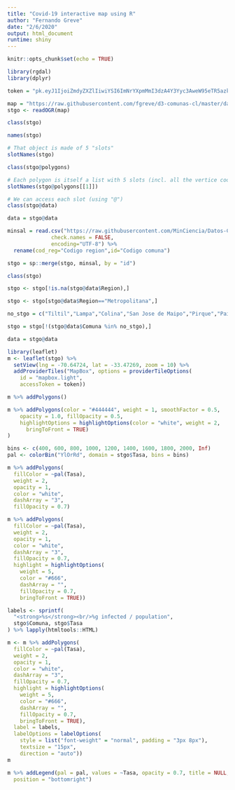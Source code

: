 ```yaml
---
title: "Covid-19 interactive map using R"
author: "Fernando Greve"
date: "2/6/2020"
output: html_document
runtime: shiny
---
```


```r
knitr::opts_chunk$set(echo = TRUE)

library(rgdal)
library(dplyr) 

token = "pk.eyJ1IjoiZmdyZXZlIiwiYSI6ImNrYXpmMmI3dzA4Y3Yyc3AweW95eTR5azkifQ.Bou947cDslixneZpDKrImA"

```


```r
map = "https://raw.githubusercontent.com/fgreve/d3-comunas-cl/master/data/comunas.json"
stgo <- readOGR(map)
```

```r
class(stgo)
```

```r
names(stgo)
```

```r
# That object is made of 5 "slots"
slotNames(stgo)
```

```r
class(stgo@polygons)
```


```r
# Each polygon is itself a list with 5 slots (incl. all the vertice coordinates).
slotNames(stgo@polygons[[1]])
```

```r
# We can access each slot (using "@")
class(stgo@data)
```

```r
data = stgo@data
```

```r
minsal = read.csv("https://raw.githubusercontent.com/MinCiencia/Datos-COVID19/master/output/producto1/Covid-19.csv", 
              check.names = FALSE,
              encoding="UTF-8") %>% 
  rename(cod_reg="Codigo region",id="Codigo comuna")

```

```r
stgo = sp::merge(stgo, minsal, by = "id")
```

```r
class(stgo)
```

```r
stgo <- stgo[!is.na(stgo@data$Region),]
```

```r
stgo <- stgo[stgo@data$Region=="Metropolitana",]
```

```r
no_stgo = c("Tiltil","Lampa","Colina","San Jose de Maipo","Pirque","Paine","Buin","Alhue","Melipilla","San Pedro","Maria Pinto","Curacavi","Penaflor","Calera de Tango","Padre Hurtado","El Monte","Talagante","Isla de Maipo","Lo Barnechea")

stgo = stgo[!(stgo@data$Comuna %in% no_stgo),]

```

```r
data = stgo@data
```

```r
library(leaflet)
m <- leaflet(stgo) %>%
  setView(lng = -70.64724, lat = -33.47269, zoom = 10) %>%
  addProviderTiles("MapBox", options = providerTileOptions(
    id = "mapbox.light",
    accessToken = token))

m %>% addPolygons()

```

```r
m %>% addPolygons(color = "#444444", weight = 1, smoothFactor = 0.5,
    opacity = 1.0, fillOpacity = 0.5,
    highlightOptions = highlightOptions(color = "white", weight = 2,
      bringToFront = TRUE)
)
```



```r
bins <- c(400, 600, 800, 1000, 1200, 1400, 1600, 1800, 2000, Inf)
pal <- colorBin("YlOrRd", domain = stgo$Tasa, bins = bins)

m %>% addPolygons(
  fillColor = ~pal(Tasa),
  weight = 2,
  opacity = 1,
  color = "white",
  dashArray = "3",
  fillOpacity = 0.7)


```


```r
m %>% addPolygons(
  fillColor = ~pal(Tasa),
  weight = 2,
  opacity = 1,
  color = "white",
  dashArray = "3",
  fillOpacity = 0.7,
  highlight = highlightOptions(
    weight = 5,
    color = "#666",
    dashArray = "",
    fillOpacity = 0.7,
    bringToFront = TRUE))
```


```r
labels <- sprintf(
  "<strong>%s</strong><br/>%g infected / population",
  stgo$Comuna, stgo$Tasa
) %>% lapply(htmltools::HTML)

m <- m %>% addPolygons(
  fillColor = ~pal(Tasa),
  weight = 2,
  opacity = 1,
  color = "white",
  dashArray = "3",
  fillOpacity = 0.7,
  highlight = highlightOptions(
    weight = 5,
    color = "#666",
    dashArray = "",
    fillOpacity = 0.7,
    bringToFront = TRUE),
  label = labels,
  labelOptions = labelOptions(
    style = list("font-weight" = "normal", padding = "3px 8px"),
    textsize = "15px",
    direction = "auto"))
m
```


```r
m %>% addLegend(pal = pal, values = ~Tasa, opacity = 0.7, title = NULL,
  position = "bottomright")
```





